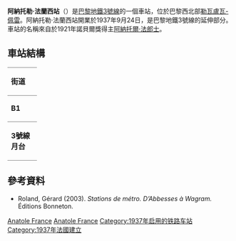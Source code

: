 {{expand|time=2016-02-25T06:18:22+00:00}}
{{no footnotes|time=2016-02-25T06:18:22+00:00}}
{{Infobox station
| name                = Anatole France
| symbol_location     = paris
| symbol              = m
| symbol2             = 
| type                = [[巴黎地鐵|巴黎地鐵]]車站
| image               = [[File:Metro_de_Paris_-_Ligne_3_-_Anatole_France_05.jpg|275px]]
| alt                 = 
| caption             = 
| other_name          = 
| address             = Place Général Leclerc (even)<br>Place Général Leclerc (odd)<br />[[Levallois-Perret|Levallois-Perret]]
| borough             = [[法蘭西島|法蘭西島]]
| country             = 法國
| iso_region          = FR_scale:2000
| coordinates_display = title
| coordinates_format  = dms
| latd  = 48.892022| latm  = | lats  = | latNS  = 
| longd = 2.285536| longm = | longs = | longEW = 
| coordinates         = 
| owned               = [[RATP|RATP]]
| operator            = [[RATP|RATP]]
| line                = 
| disabled            = 
| zone                = 2
| opened              = {{Start-date|1937年9月24日}}
| closed              = <!-- {{End date|YYYY|MM|DD|df=y}} -->
| services            = 
| map_type            = 
}}
'''阿納托勒·法蘭西站'''（{{lang-fr|Anatole France}}）是[[巴黎地鐵3號線|巴黎地鐵3號線]]的一個車站，位於巴黎西北部[[勒瓦盧瓦-佩雷|勒瓦盧瓦-佩雷]]。阿納托勒·法蘭西站開業於1937年9月24日，是巴黎地鐵3號線的延伸部分。車站的名稱來自於1921年諾貝爾獎得主[[阿納托爾·法郎士|阿納托爾·法郎士]]。
== 車站結構 ==
{| border=0 cellspacing=0 cellpadding=3
|style="border-bottom:solid 1px gray;border-top:solid 1px gray;" width=50 valign=top|'''街道'''
|-
|style="border-bottom:solid 1px gray;border-top:solid 1px gray;" width=50 valign=top|'''B1'''
|style="border-top:solid 1px gray;border-bottom:solid 1px gray;" width=100 valign=top|夾層
|-
|style="border-bottom:solid 1px gray;" width=50 rowspan=10 valign=top|'''3號線月台'''
|style="border-top:solid 1px gray;border-right:solid 2px black;border-left:solid 2px black;border-bottom:solid 2px black;" colspan=2|<div style="text-align: center;"><small>[[側式月台|側式月台]]，右側開門</small></div>
|-
|style="border-bottom:solid 1px gray;" width=100|西行
|style="border-bottom:solid 1px gray;" width=390|{{arrow|L}} [[File:Metro-M.svg|16x16px]][[File:Paris_Metro_3.svg|16x16px]]往[[勒瓦盧瓦橋-培根站|勒瓦盧瓦橋-培根]]<small>（總站）</small>
|-
|東行
|{{arrow|R}} [[File:Metro-M.svg|16x16px]][[File:Paris_Metro_3.svg|16x16px]]往[[加列尼站|加列尼]]<small>（[[路易斯·米歇爾站|路易斯·米歇爾]]）</small>
|-
|style="border-top:solid 2px black;border-right:solid 2px black;border-left:solid 2px black;border-bottom:solid 1px gray;" colspan=2|<div style="text-align: center;"><small>[[側式月台|側式月台]]，右側開門</small></div>
|}
{{commons category|Anatole France (Paris Metro)}}

==參考資料==
*Roland, Gérard (2003). ''Stations de métro. D’Abbesses à Wagram.'' Éditions Bonneton.

{{巴黎地鐵3號線}}

[[Category:巴黎地鐵3號線車站|Anatole France]]
[[Category:上塞納省鐵路車站|Anatole France]]
[[Category:1937年启用的铁路车站|Category:1937年启用的铁路车站]]
[[Category:1937年法國建立|Category:1937年法國建立]]